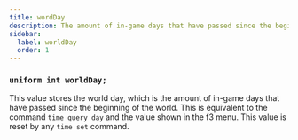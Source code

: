 ```yaml
---
title: wordDay
description: The amount of in-game days that have passed since the beginning of the world.
sidebar:
  label: worldDay
  order: 1
---
```


### `uniform int worldDay;`

This value stores the world day, which is the amount of in-game days that have passed since the beginning of the world. This is equivalent to the command `time query day` and the value shown in the f3 menu. This value is reset by any `time set` command.
